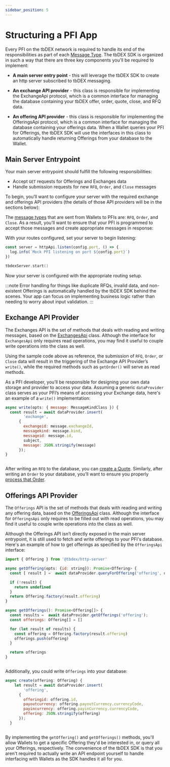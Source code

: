 ```yaml
---
sidebar_position: 5
---
```



# Structuring a PFI App

Every PFI on the tbDEX network is required to handle its end of the responsibilities as part of each [Message Type](/docs/tbdex/message-types). The tbDEX SDK is organized in such a way that there are three key components you'll be required to implement:

* **A main server entry point** - this will leverage the tbDEX SDK to create an http server subscribed to tbDEX messaging.

* **An exchange API provider** - this class is responsible for implementing the ExchangeApi protocol, which is a common interface for managing the database containing your tbDEX offer, order, quote, close, and RFQ data.

* **An offering API provider** - this class is responsible for implementing the OfferingsApi protocol, which is a common interface for managing the database containing your offerings data. When a Wallet queries your PFI for Offerings, the tbDEX SDK will use the interfaces in this class to automatically handle returning Offerings from your database to the Wallet.


## Main Server Entrypoint

Your main server entrypoint should fulfill the following responsibilities:

* Accept `GET` requests for Offerings and Exchanges data
* Handle submission requests for new `RFQ`, `Order`, and `Close` messages

To begin, you’ll want to configure your server with the required exchange and offerings API providers (the details of those API providers will be in the sections below):

<Tabs>
  <TabItem label="JavaScript" value="JavaScript">
    <CodeSnippet snippet={configJs} />
  </TabItem>
  <TabItem label="Kotlin" value="Kotlin">
    <CodeSnippet snippet={configKt} />
  </TabItem>
</Tabs>

The [message types](/docs/tbdex/message-types) that are sent from Wallets to PFIs are: `RFQ`, `Order`, and `Close`. 
As a result, you’ll want to ensure that your PFI is programmed to accept those messages and create appropriate messages in response:

<Tabs>
  <TabItem label="JavaScript" value="JavaScript">
    <CodeSnippet snippet={serverRoutesJs} />
  </TabItem>
  <TabItem label="Kotlin" value="Kotlin">
    <CodeSnippet snippet={serverRoutesKt} />
  </TabItem>
</Tabs>

With your routes configured, set your server to begin listening:

<Tabs>
  <TabItem label="JavaScript" value="JavaScript">

```js
const server = httpApi.listen(config.port, () => {
  log.info(`Mock PFI listening on port ${config.port}`)
})
```

  </TabItem>

  <TabItem label="Kotlin" value="Kotlin">

```kotlin
tbdexServer.start()
```

  </TabItem>

</Tabs>

Now your server is configured with the appropriate routing setup.

:::note
Error handling for things like duplicate RFQs, invalid data, and non-existent Offerings is automatically handled by the tbDEX SDK behind the scenes. Your app can focus on implementing business logic rather than needing to worry about input validation.
:::

## Exchange API Provider

The Exchanges API is the set of methods that deals with reading and writing messages, based on the [ExchangesApi](https://tbd54566975.github.io/tbdex-js/interfaces/_tbdex_http_server.ExchangesApi.html) class. 
Although the interface for `ExchangesApi` only requires read operations, you may find it useful to couple write operations into the class as well. 

Using the sample code above as reference, the submission of `RFQ`, `Order`, or `Close` data will result in the triggering of the Exchange API Provider’s `write()`, while the required methods such as `getOrder()` will serve as read methods. 

As a PFI developer, you’ll be responsible for designing your own data storage and provider to access your data. 
Assuming a generic `dataProvider` class serves as your PFI’s means of accessing your Exchange data, here's an example of a `write()` implementation:


<Tabs>
  <TabItem label="JavaScript" value="JavaScript">

```js
async write(opts: { message: MessageKindClass }) {
  const result = await dataProvider.insert(
        'exchange',
      {
        exchangeid: message.exchangeId,
        messagekind: message.kind,
        messageid: message.id,
        subject,
        message: JSON.stringify(message)
      });
}  
```

  </TabItem>

  <TabItem label="Kotlin" value="Kotlin">

```kotlin
```

  </TabItem>

</Tabs>

After writing an `RFQ` to the database, you can [create a Quote](/docs/tbdex/pfi/creating-quotes). 
Similarly, after writing an `Order` to your database, you’ll want to ensure you properly [process that Order](/docs/tbdex/pfi/processing-orders).


## Offerings API Provider

The `Offerings` API is the set of methods that deals with reading and writing any offering data, based on the [OfferingsApi](https://tbd54566975.github.io/tbdex-js/interfaces/_tbdex_http_server.OfferingsApi.html) class. Although the interface for `OfferingsApi` only requires to be filled out with read operations, you may find it useful to couple write operations into the class as well. 

Although the Offerings API isn’t directly exposed in the main server entrypoint, it is still used to fetch and write offerings to your PFI's database. 
Here's an example of how to get offerings as specified by the `OfferingsApi` interface:

<Tabs>
  <TabItem label="JavaScript" value="JavaScript">

```js
import { Offering } from '@tbdex/http-server'

async getOffering(opts: {id: string}): Promise<Offering> {
  const [ result ] =  await dataProvider.queryForOffering('offering', opts.id);

  if (!result) {
    return undefined
  }
  return Offering.factory(result.offering)
}

async getOfferings(): Promise<Offering[]> {
  const results =  await dataProvider.getOfferings('offering');
  const offerings: Offering[] = []

  for (let result of results) {
    const offering = Offering.factory(result.offering)
    offerings.push(offering)
  }

  return offerings
}
```

  </TabItem>

  <TabItem label="Kotlin" value="Kotlin">

```kotlin
```

  </TabItem>

</Tabs>

Additionally, you could write `Offerings` into your database:

<Tabs>
  <TabItem label="JavaScript" value="JavaScript">

```js
async create(offering: Offering) {
    let result = await dataProvider.insert(
        'offering',
      {
        offeringid: offering.id,
        payoutcurrency: offering.payoutCurrency.currencyCode,
        payincurrency: offering.payinCurrency.currencyCode,
        offering: JSON.stringify(offering)
      });
  }
```

  </TabItem>

  <TabItem label="Kotlin" value="Kotlin">

```kotlin
```

  </TabItem>

</Tabs>

By implementing the `getOffering()` and `getOfferings()` methods, you'll allow Wallets to get a specific Offering they'd be interested in, or query all your Offerings, respectively. The convenience of the tbDEX SDK is that you aren't required to actually write an API endpoint yourself to handle interfacing with Wallets as the SDK handles it all for you.